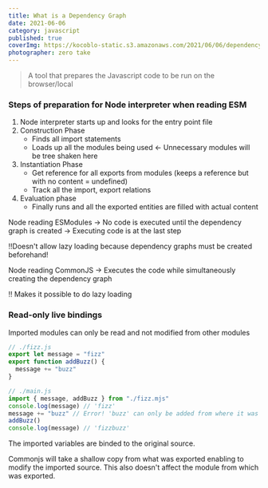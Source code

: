 ```yaml
---
title: What is a Dependency Graph
date: 2021-06-06
category: javascript
published: true
coverImg: https://kocoblo-static.s3.amazonaws.com/2021/06/06/dependency-graph/cover-img.jpg
photographer: zero take
---
```


> A tool that prepares the Javascript code to be run on the browser/local

### Steps of preparation for Node interpreter when reading ESM

1. Node interpreter starts up and looks for the entry point file
2. Construction Phase
   - Finds all import statements
   - Loads up all the modules being used <- Unnecessary modules will be tree shaken here
3. Instantiation Phase
   - Get reference for all exports from modules (keeps a reference but with no content = undefined)
   - Track all the import, export relations
4. Evaluation phase
   - Finally runs and all the exported entities are filled with actual content

Node reading ESModules
-> No code is executed until the dependency graph is created
-> Executing code is at the last step

!!Doesn't allow lazy loading because dependency graphs must be created beforehand!

Node reading CommonJS
-> Executes the code while simultaneously creating the dependency graph

!! Makes it possible to do lazy loading

### Read-only live bindings

Imported modules can only be read and not modified from other modules

```js
// ./fizz.js
export let message = "fizz"
export function addBuzz() {
  message += "buzz"
}
```

```js
// ./main.js
import { message, addBuzz } from "./fizz.mjs"
console.log(message) // 'fizz'
message += "buzz" // Error! 'buzz' can only be added from where it was exported
addBuzz()
console.log(message) // 'fizzbuzz'
```

The imported variables are binded to the original source.

Commonjs will take a shallow copy from what was exported enabling to modify the imported source.
This also doesn't affect the module from which was exported.
